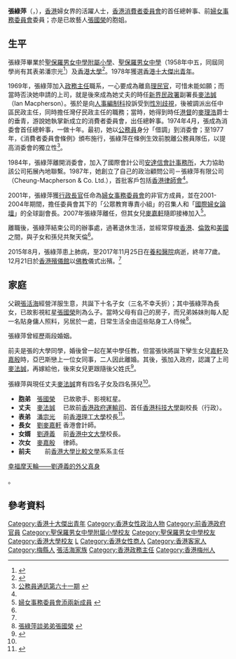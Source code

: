 {{Infobox_Person
| name = 張綠萍
| image= Macpherson_Cheung_Look_Ping,_Ophelia's_portrait.jpg
| box_width= 
| occupation= 香港婦女界的活躍人士
| period = 
| english_names = Cheung Look Ping, Ophelia
| Sex = 女
| birth_date= 1939年12月16日<ref>{{cite book |author1=盧子健、何安達 |title=香港人名錄 |year=1994 |publisher=天地圖書 |page=313 |quote= |url=}}</ref>
| birth_place= {{HKG-1910}}
| death_date= {{death date and age|2017|11|25|1939|12|16}}
| death_place= {{HKG}}[[跑馬地|跑馬地]][[養和醫院|養和醫院]]<ref name="appledaily20171128"/>
| nationality = {{JPN}}<br>{{BDTC}}<br>{{CNHK}}
| residence = {{HKG}}<br>{{UK}}<br>{{USA}}
| religion =
| spouse = {{link-en|亞巴斯|Ackbar Abbas}}<br>[[麥法誠|麥法誠]]
| relatives = [[張活海|張活海]]（父）<br>[[張國榮|張國榮]]（弟）<br>[[劉麥嘉軒|劉麥嘉軒]]（長女）<br>麥嘉殷（次女）
| educate = 
*[[聖保羅男女中學附屬小學|聖保羅男女中學附屬小學]]
*[[聖保羅男女中學|聖保羅男女中學]]
*[[香港大學|香港大學]]
| past = 
*[[香港消費者委員會|香港消費者委員會]]總幹事<br>（1974年—1984年）
*[[婦女事務委員會|婦女事務委員會]]非官方成員<br>（2001年—2007年）
| award =
*[[香港十大傑出青年|香港十大傑出青年]]（1978年）
}}

'''張綠萍'''{{JP}}（{{lang-en|Macpherson Cheung Look Ping, Ophelia}}，{{bd|1939年|12月16日|2017年|11月25日<ref name="appledaily20171128">{{cite news |url=https://hk.entertainment.appledaily.com/enews/realtime/article/20171128/57514395 |title=【享年77歲】張國榮胞姐張綠萍上周六養和醫院病逝 |publisher=[[蘋果日報|蘋果日報]] |date=2017年11月28日 |accessdate=2017年11月28日 |archive-date=2017年12月1日 |archive-url=https://web.archive.org/web/20171201040342/https://hk.entertainment.appledaily.com/enews/realtime/article/20171128/57514395 |dead-url=no }}{{zh-hant}}</ref>}}），[[香港|香港]]婦女界的活躍人士，[[香港消費者委員會|香港消費者委員會]]的首任總幹事、前[[婦女事務委員會|婦女事務委員會]]委員；亦是已故藝人[[張國榮|張國榮]]的胞姐。

==生平==
張綠萍畢業於[[聖保羅男女中學附屬小學|聖保羅男女中學附屬小學]]、[[聖保羅男女中學|聖保羅男女中學]]（1958年中五，同屆同學尚有其表弟潘宗光<ref>{{cite news |title=聖保羅中學舉行 畢業頒獎禮 |url=https://mmis.hkpl.gov.hk/coverpage/-/coverpage/view?_coverpage_WAR_mmisportalportlet_hsf=%E8%81%96%E4%BF%9D%E7%BE%85&_coverpage_WAR_mmisportalportlet_actual_q=%28%20verbatim_dc.collection%3A%28%22Old%5C%20HK%5C%20Newspapers%22%29%20%29%20AND+%28%20%28%20allTermsMandatory%3A%28true%29%20OR+all_dc.title%3A%28%E8%81%96%E4%BF%9D%E7%BE%85%29%20OR+all_dc.creator%3A%28%E8%81%96%E4%BF%9D%E7%BE%85%29%20OR+all_dc.contributor%3A%28%E8%81%96%E4%BF%9D%E7%BE%85%29%20OR+all_dc.subject%3A%28%E8%81%96%E4%BF%9D%E7%BE%85%29%20OR+fulltext%3A%28%E8%81%96%E4%BF%9D%E7%BE%85%29%20OR+all_dc.description%3A%28%E8%81%96%E4%BF%9D%E7%BE%85%29%20%29%20%29&_coverpage_WAR_mmisportalportlet_sort_field=dc.publicationdate_bsort&p_r_p_-1078056564_c=QF757YsWv5%2F5mNaCwDogf8fPgk7Z3hFk&_coverpage_WAR_mmisportalportlet_o=60&_coverpage_WAR_mmisportalportlet_sort_order=desc&_coverpage_WAR_mmisportalportlet_filter=dc.publicationdate_dt%3A%5B1950-01-01T00%3A00%3A00Z+TO+1959-12-31T15%3A59%3A59Z%5D |page=7 |language= |publisher=香港工商日報 | date=1958-11-22 |accessdate=2022-04-19 |quote= }}</ref>）及[[香港大學|香港大學]]<ref>{{cite web |url=https://www.hk01.com/%E9%A6%99%E6%B8%AF%E5%9C%B0/144987/%E6%82%BC%E5%BC%B5%E7%B6%A0%E8%90%8D-%E4%BD%A0%E7%9A%84%E7%B2%BE%E7%A5%9E%E6%88%90%E5%B0%B1%E4%BA%86%E5%BC%B5%E5%9C%8B%E6%A6%AE-%E5%95%9F%E8%92%99%E4%BA%86%E6%88%91%E5%80%91-%E6%9D%8E%E5%81%89%E6%B0%91-%E9%A6%99%E6%B8%AF01-%E5%8D%9A%E8%A9%95 |title=【悼張綠萍．博評】你的精神成就了張國榮，啟蒙了我們 |website= |language= |publisher=香港01 |date=2017-12-29 |access-date=2022-02-24 |quote= |archive-date=2022-03-11 |archive-url=https://web.archive.org/web/20220311211425/https://www.hk01.com/%E9%A6%99%E6%B8%AF%E5%9C%B0/144987/%E6%82%BC%E5%BC%B5%E7%B6%A0%E8%90%8D-%E4%BD%A0%E7%9A%84%E7%B2%BE%E7%A5%9E%E6%88%90%E5%B0%B1%E4%BA%86%E5%BC%B5%E5%9C%8B%E6%A6%AE-%E5%95%9F%E8%92%99%E4%BA%86%E6%88%91%E5%80%91-%E6%9D%8E%E5%81%89%E6%B0%91-%E9%A6%99%E6%B8%AF01-%E5%8D%9A%E8%A9%95 }}</ref>。1978年獲選[[香港十大傑出青年|香港十大傑出青年]]。

1969年，張綠萍加入[[政務主任|政務主任]]職系，一心要成為離島[[理民官|理民官]]，可惜未能如願；而當時否決她申請的上司，就是後來成為她丈夫的時任[[新界民政署|新界民政署]]副署長[[麥法誠|麥法誠]]（Ian Macpherson）。張於是向[[人事編制科|人事編制科]]投訴受到[[性別歧視|性別歧視]]，後被調派出任中區民政主任，同時擔任灣仔民政主任的職務；當時，她得到時任[[港督|港督]]的[[麥理浩|麥理浩]]爵士的垂青，游說她執掌新成立的消費者委員會，出任總幹事。1974年4月，張成為消委會首任總幹事，一做十年。最初，她以[[公務員|公務員]]身分「借調」到消委會；至1977年，《消費者委員會條例》頒布施行，張綠萍在條例生效前脫離公務員隊伍，以提高消委會的獨立性<ref name="公務員通訊">[http://www.csb.gov.hk/hkgcsb/csn/csn61/61c/pco_1b.html 公務員通訊第六十一期] {{webarchive|url=https://web.archive.org/web/20060129221542/http://www.csb.gov.hk/hkgcsb/csn/csn61/61c/pco_1b.html |date=2006-01-29 }}</ref>。

1984年，張綠萍離開消委會，加入了國際會計公司[[安达信会计师事务所|安達信會計事務所]]，大力協助該公司拓展內地聯繫。1987年，她創立了自己的政治顧問公司－張綠萍有限公司（Cheung-Macpherson & Co. Ltd.），首批客戶包括[[香港律師會|香港律師會]]<ref name="公務員通訊" />。

2001年，張綠萍獲[[行政長官|行政長官]]任命為[[婦女事務委員會|婦女事務委員會]]的非官方成員，並在2001-2004年期間，擔任委員會其下的「公眾教育專責小組」的召集人和「[[國際婦女論壇|國際婦女論壇]]」的全球副會長。2007年張綠萍離任，但其女兒[[劉麥嘉軒|麥嘉軒]]隨即接棒加入<ref>[http://www.news.gov.hk/tc/category/administration/070105/html/070105tc01001.htm 婦女事務委員會添兩新成員] {{webarchive|url=https://web.archive.org/web/20090629210958/http://www.news.gov.hk/tc/category/administration/070105/html/070105tc01001.htm |date=2009-06-29 }}</ref>。

離職後，張綠萍結束公司的辦事處，過著退休生活，並經常穿梭[[香港|香港]]、[[倫敦|倫敦]]和[[美國|美國]]之間，與子女和孫兒共聚天倫<ref name="公務員通訊" />。

2015年8月，張綠萍患上肺病，至2017年11月25日在[[養和醫院|養和醫院]]病逝，終年77歲。12月21日於[[香港殯儀館|香港殯儀館]]以[[佛教|佛教]]儀式出殯。<ref name="appledaily20171128"/>

==家庭==
父親[[張活海|張活海]]經營洋服生意，共誕下十名子女（三名不幸夭折）；其中張綠萍為長女，已故影視紅星[[張國榮|張國榮]]則為么子。當時父母有自己的房子，而兄弟姊妹則每人配一名貼身傭人照料，另居於一處，日常生活全由這些貼身工人侍候<ref>[http://www.lesliecheung.cc/Special/Misc/articles/sister2.htm 張綠萍談弟弟張國榮] {{webarchive|url=https://web.archive.org/web/20110102063151/http://www.lesliecheung.cc/Special/Misc/articles/sister2.htm |date=2011-01-02 }}</ref>。

張綠萍曾經歷兩段婚姻。

前夫{{link-en|亞巴斯|Ackbar Abbas}}是張的大學同學，婚後曾一起在某中學任教，但當張快將誕下孿生女兒[[劉麥嘉軒|嘉軒]]及[[麥嘉殷|嘉殷]]時，亞巴斯戀上一位女同事，二人因此離婚。其後，張加入政府，認識了上司[[麥法誠|麥法誠]]，再嫁給他，後來女兒更跟隨後父姓氏<ref>{{cite news|title= 麥嘉好友披露戀情細節 65歲劉遵義3大優點 冧掂才女|publisher=《東周刊》|date=2009-11-11|accessdate=2010-07-06}}</ref>。

張綠萍與現任丈夫[[麥法誠|麥法誠]]育有四名子女及四名孫兒<ref name="公務員通訊" />。

*'''胞弟'''　[[張國榮|張國榮]]　 已故歌手、影視紅星。
*'''丈夫'''　[[麥法誠|麥法誠]]　 已故前[[香港殖民地時期#香港政府|香港政府]][[運輸司|運輸司]]、首任[[香港科技大學|香港科技大學]]副校長（行政）。
*'''表弟'''　[[潘宗光|潘宗光]]　 前[[香港理工大學|香港理工大學]]校長<ref>{{Cite web |url=http://hk.news.yahoo.com/article/081211/4/9oyz.html |title=退休終可揭秘：張國榮是表弟 |accessdate=2010-07-06 |archive-date=2009-01-13 |archive-url=https://web.archive.org/web/20090113164819/http://hk.news.yahoo.com/article/081211/4/9oyz.html |dead-url=no }}</ref>。
*'''長女'''　[[劉麥嘉軒|劉麥嘉軒]] 香港會計師。
*'''女婿'''　[[劉遵義|劉遵義]]　 前[[香港中文大學|香港中文大學]]校長。
*'''次女'''　[[麥嘉殷|麥嘉殷]]　 律師。
*'''前夫'''　{{link-en|亞巴斯|Ackbar Abbas}}　 前[[香港大學|香港大學]][[比較文學|比較文學]]系系主任<ref>
[http://news.hkheadline.com/dailynews/headline_news_detail_columnist.asp?id=93166&section_name=wtt&kw=15 幸福摩天輪——劉遵義的外父真身]</ref>。

==參考資料==
{{Reflist}}

{{start box}}
{{s-before|首任}}
{{s-title|[[消費者委員會_(香港)|消費者委員會]]總幹事|1974年4月—1984年3月}}
{{s-after|[[陳黃穗|陳黃穗]]}}
{{end box}}

{{香港十大傑出青年}}
{{DEFAULTSORT:Cheung}}
[[Category:香港十大傑出青年|Category:香港十大傑出青年]]
[[Category:香港女性政治人物|Category:香港女性政治人物]]
[[Category:前香港政府官員|Category:前香港政府官員]]
[[Category:聖保羅男女中學附屬小學校友|Category:聖保羅男女中學附屬小學校友]]
[[Category:聖保羅男女中學校友|Category:聖保羅男女中學校友]]
[[Category:香港大學校友|Category:香港大學校友]]
[[Category:張姓|L]]
[[Category:香港女性商人|Category:香港女性商人]]
[[Category:香港客家人|Category:香港客家人]]
[[Category:梅縣人|Category:梅縣人]]
[[Category:張活海家族|]]
[[Category:香港政務主任|Category:香港政務主任]]
[[Category:香港梅州人|Category:香港梅州人]]